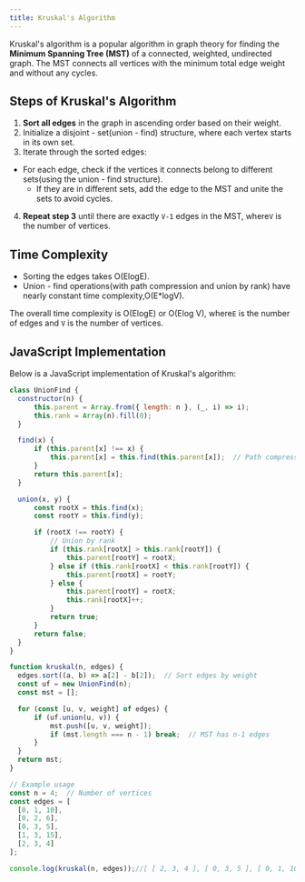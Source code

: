 ```yaml
---
title: Kruskal's Algorithm
---
```



Kruskal's algorithm is a popular algorithm in graph theory for finding the **Minimum Spanning Tree (MST)** of a connected, weighted, undirected graph. The MST connects all vertices with the minimum total edge weight and without any cycles.

## Steps of Kruskal's Algorithm

1. **Sort all edges** in the graph in ascending order based on their weight.
2. Initialize a disjoint - set(union - find) structure, where each vertex starts in its own set.
3. Iterate through the sorted edges:
- For each edge, check if the vertices it connects belong to different sets(using the union - find structure).
   - If they are in different sets, add the edge to the MST and unite the sets to avoid cycles.
4. **Repeat step 3** until there are exactly `V-1` edges in the MST, where`V` is the number of vertices.

## Time Complexity

- Sorting the edges takes O(ElogE).
- Union - find operations(with path compression and union by rank) have nearly constant time complexity,O(E*logV).
  
The overall time complexity is O(ElogE) or O(Elog V), where``E`` is the number of edges and ``V`` is the number of vertices.

## JavaScript Implementation

Below is a JavaScript implementation of Kruskal's algorithm:

  ```JavaScript
class UnionFind {
    constructor(n) {
        this.parent = Array.from({ length: n }, (_, i) => i);
        this.rank = Array(n).fill(0);
    }

    find(x) {
        if (this.parent[x] !== x) {
            this.parent[x] = this.find(this.parent[x]);  // Path compression
        }
        return this.parent[x];
    }

    union(x, y) {
        const rootX = this.find(x);
        const rootY = this.find(y);

        if (rootX !== rootY) {
            // Union by rank
            if (this.rank[rootX] > this.rank[rootY]) {
                this.parent[rootY] = rootX;
            } else if (this.rank[rootX] < this.rank[rootY]) {
                this.parent[rootX] = rootY;
            } else {
                this.parent[rootY] = rootX;
                this.rank[rootX]++;
            }
            return true;
        }
        return false;
    }
}

function kruskal(n, edges) {
    edges.sort((a, b) => a[2] - b[2]);  // Sort edges by weight
    const uf = new UnionFind(n);
    const mst = [];

    for (const [u, v, weight] of edges) {
        if (uf.union(u, v)) {
            mst.push([u, v, weight]);
            if (mst.length === n - 1) break;  // MST has n-1 edges
        }
    }
    return mst;
}

// Example usage
const n = 4;  // Number of vertices
const edges = [
    [0, 1, 10],
    [0, 2, 6],
    [0, 3, 5],
    [1, 3, 15],
    [2, 3, 4]
];

console.log(kruskal(n, edges));//[ [ 2, 3, 4 ], [ 0, 3, 5 ], [ 0, 1, 10 ] ]
```